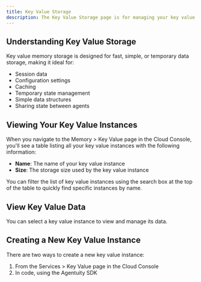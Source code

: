 ```yaml
---
title: Key Value Storage
description: The Key Value Storage page is for managing your key value memory storage
---
```


## Understanding Key Value Storage

Key value memory storage is designed for fast, simple, or temporary data storage, making it ideal for:

- Session data
- Configuration settings
- Caching
- Temporary state management
- Simple data structures
- Sharing state between agents


<ThemeImage baseName="keyvalue" alt="Key Value Memory Storage"  />

## Viewing Your Key Value Instances

When you navigate to the Memory > Key Value page in the Cloud Console, you'll see a table listing all your key value instances with the following information:

- **Name**: The name of your key value instance
- **Size**: The storage size used by the key value instance

You can filter the list of key value instances using the search box at the top of the table to quickly find specific instances by name.

## View Key Value Data

You can select a key value instance to view and manage its data.

<ThemeImage baseName="keyvalue-detail" alt="Key Value Memory Storage Detail"  />


## Creating a New Key Value Instance

There are two ways to create a new key value instance:

1. From the Services > Key Value page in the Cloud Console
2. In code, using the Agentuity SDK

<ThemeImage baseName="keyvalue-new" alt="New Key Value Memory Storage"  />